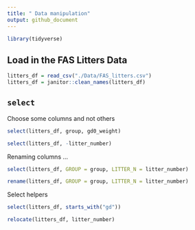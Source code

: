 ```yaml
---
title: " Data manipulation"
output: github_document
---
```


```r
library(tidyverse)
```

## Load in the FAS Litters Data

```r
litters_df = read_csv("./Data/FAS_litters.csv")
litters_df = janitor::clean_names(litters_df)
```

## `select`

Choose some columns and not others

```r
select(litters_df, group, gd0_weight)
```

```r
select(litters_df, -litter_number)
```

Renaming columns ...

```r
select(litters_df, GROUP = group, LITTER_N = litter_number)
```

```r
rename(litters_df, GROUP = group, LITTER_N = litter_number)
```

Select helpers

```r
select(litters_df, starts_with("gd"))
```

```r
relocate(litters_df, litter_number)
```




